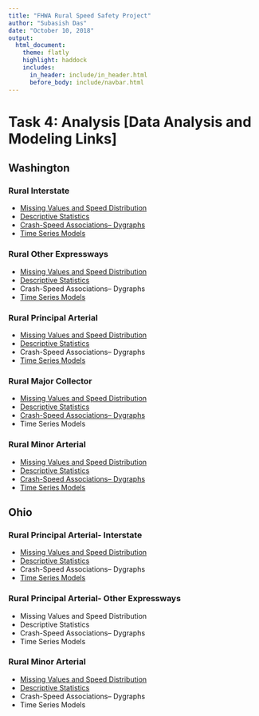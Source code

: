 ```yaml
---
title: "FHWA Rural Speed Safety Project"
author: "Subasish Das"
date: "October 10, 2018"
output:
  html_document:
    theme: flatly
    highlight: haddock
    includes:
      in_header: include/in_header.html
      before_body: include/navbar.html
---
```


# Task 4: Analysis [Data Analysis and Modeling Links]
## **Washington**
### Rural Interstate
* [Missing Values and Speed Distribution](https://subasish.github.io/pages/FHWA_Rural_Speed_T4_1/htmls/WA_RI_1.html)
* [Descriptive Statistics](https://subasish.github.io/pages/FHWA_Rural_Speed_T4_1/htmls/WA_RI_1desSTAT_save.html)
* [Crash-Speed Associations-- Dygraphs](https://subasish.github.io/pages/FHWA_Rural_Speed_T4_1/htmls/WA_RI_dygraphs1.html)
* [Time Series Models](https://subasish.github.io/pages/FHWA_Rural_Speed_T4_1/htmls/WA_RI_daily_ARIMA.html)

### Rural Other Expressways
* [Missing Values and Speed Distribution](https://subasish.github.io/pages/FHWA_Rural_Speed_T4_1/htmls/WA_OE_1.html)
* [Descriptive Statistics](https://subasish.github.io/pages/FHWA_Rural_Speed_T4_1/htmls/WA_OE_desSTAT_save.html)
* Crash-Speed Associations-- Dygraphs
* [Time Series Models](https://subasish.github.io/pages/FHWA_Rural_Speed_T4_1/htmls/WA_OE_daily_ARIMA.html)


### Rural Principal Arterial
* [Missing Values and Speed Distribution](https://subasish.github.io/pages/FHWA_Rural_Speed_T4_1/htmls/WA_PA_1.html)
* [Descriptive Statistics](https://subasish.github.io/pages/FHWA_Rural_Speed_T4_1/htmls/WA_PA_desSTAT_save.html)
* Crash-Speed Associations-- Dygraphs
* [Time Series Models](https://subasish.github.io/pages/FHWA_Rural_Speed_T4_1/htmls/WA_PA_daily_ARIMA.html)

### Rural Major Collector
* [Missing Values and Speed Distribution](https://subasish.github.io/pages/FHWA_Rural_Speed_T4_1/htmls/WA_MC_1.html)
* [Descriptive Statistics](https://subasish.github.io/pages/FHWA_Rural_Speed_T4_1/htmls/WA_MC_desSTAT_save1.html)
* [Crash-Speed Associations-- Dygraphs](https://subasish.github.io/pages/FHWA_Rural_Speed_T4_1/htmls/WA_MC_dygraphs.html)
* Time Series Models

### Rural Minor Arterial
* [Missing Values and Speed Distribution](https://subasish.github.io/pages/FHWA_Rural_Speed_T4_1/htmls/WA_MA_1.html)
* [Descriptive Statistics](https://subasish.github.io/pages/FHWA_Rural_Speed_T4_1/htmls/WA_MA_desSTAT_save.html)
* [Crash-Speed Associations-- Dygraphs](https://subasish.github.io/pages/FHWA_Rural_Speed_T4_1/htmls/WA_MA_dygraphs.html)
* [Time Series Models](https://subasish.github.io/pages/FHWA_Rural_Speed_T4_1/htmls/WA_MA_daily_ARIMA.html)



## **Ohio**
### Rural Principal Arterial- Interstate
* [Missing Values and Speed Distribution](https://subasish.github.io/pages/FHWA_Rural_Speed_T4_1/htmls/OH_PAI_1.html)
* [Descriptive Statistics](https://subasish.github.io/pages/FHWA_Rural_Speed_T4_1/htmls/OH_PAI_desSTAT_save.html)
* Crash-Speed Associations-- Dygraphs
* [Time Series Models](https://subasish.github.io/pages/FHWA_Rural_Speed_T4_1/htmls/OH_PAI_daily_ARIMA.html)

### Rural Principal Arterial- Other Expressways
* Missing Values and Speed Distribution
* Descriptive Statistics
* Crash-Speed Associations-- Dygraphs
* Time Series Models

### Rural Minor Arterial
* [Missing Values and Speed Distribution](https://subasish.github.io/pages/FHWA_Rural_Speed_T4_1/htmls/OH_MA_1.html)
* [Descriptive Statistics](https://subasish.github.io/pages/FHWA_Rural_Speed_T4_1/htmls/OH_MA_desSTAT_save.html)
* Crash-Speed Associations-- Dygraphs
* Time Series Models
